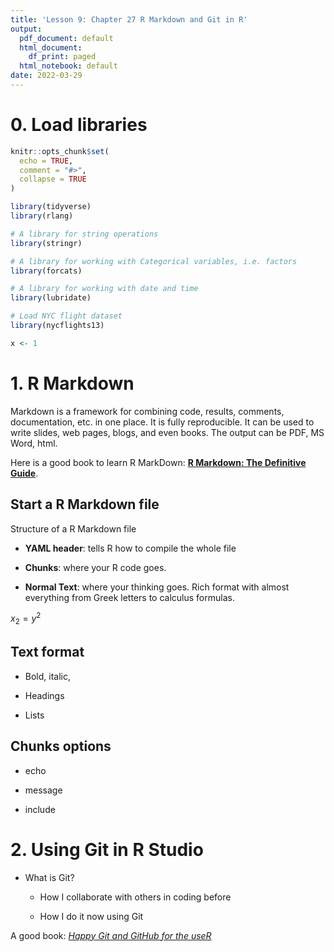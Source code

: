 ```yaml
---
title: 'Lesson 9: Chapter 27 R Markdown and Git in R'
output:
  pdf_document: default
  html_document:
    df_print: paged
  html_notebook: default
date: 2022-03-29
---
```


# 0. Load libraries

```r
knitr::opts_chunk$set(
  echo = TRUE,
  comment = "#>",
  collapse = TRUE
)

library(tidyverse)
library(rlang)

# A library for string operations
library(stringr)

# A library for working with Categorical variables, i.e. factors
library(forcats)

# A library for working with date and time
library(lubridate)

# Load NYC flight dataset 
library(nycflights13)
```

```r
x <- 1
```

# 1. R Markdown

Markdown is a framework for combining code, results, comments, documentation, etc. in one place. It is fully reproducible. It can be used to write slides, web pages, blogs, and even books. The output can be PDF, MS Word, html.

Here is a good book to learn R MarkDown: [**R Markdown: The Definitive Guide**](https://bookdown.org/yihui/rmarkdown/).


## Start a R Markdown file

Structure of a R Markdown file

* **YAML header**: tells R how to compile the whole file

* **Chunks**: where your R code goes.

* **Normal Text**: where your thinking goes. Rich format with almost everything from Greek letters to calculus formulas. 

$x_2 = y^2$


## Text format

* Bold, italic, 

* Headings

* Lists

## Chunks options

* echo

* message

* include

# 2. Using Git in R Studio

* What is Git?

  * How I collaborate with others in coding before
  
  * How I do it now using Git
  
A good book: [*Happy Git and GitHub for the useR*](https://happygitwithr.com/)






















